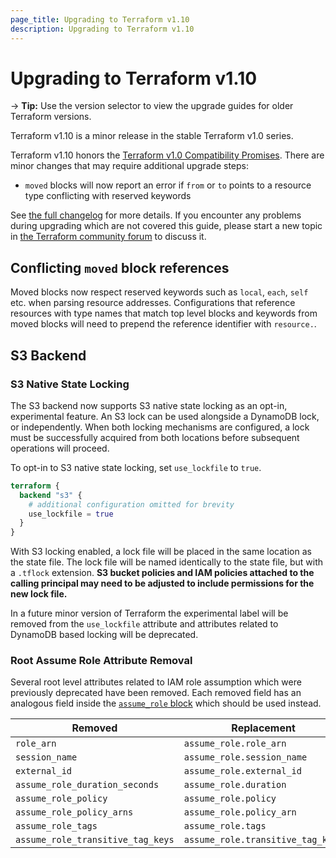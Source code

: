```yaml
---
page_title: Upgrading to Terraform v1.10
description: Upgrading to Terraform v1.10
---
```


# Upgrading to Terraform v1.10

-> **Tip:** Use the version selector to view the upgrade guides for older Terraform versions.

Terraform v1.10 is a minor release in the stable Terraform v1.0 series.

Terraform v1.10 honors the
[Terraform v1.0 Compatibility Promises](https://developer.hashicorp.com/terraform/language/v1-compatibility-promises).
There are minor changes that may require additional upgrade steps:

- `moved` blocks will now report an error if `from` or `to` points to a resource type conflicting with reserved keywords

See [the full changelog](https://github.com/hashicorp/terraform/blob/v1.10/CHANGELOG.md)
for more details. If you encounter any problems during upgrading which are not
covered this guide, please start a new topic in
[the Terraform community forum](https://discuss.hashicorp.com/c/terraform-core)
to discuss it.

## Conflicting `moved` block references

Moved blocks now respect reserved keywords such as `local`, `each`, `self` etc. when parsing resource addresses.
Configurations that reference resources with type names that match top level blocks and
keywords from moved blocks will need to prepend the reference identifier with `resource.`.

## S3 Backend 

### S3 Native State Locking

The S3 backend now supports S3 native state locking as an opt-in, experimental feature.
An S3 lock can be used alongside a DynamoDB lock, or independently.
When both locking mechanisms are configured, a lock must be successfully acquired from both locations before subsequent operations will proceed.

To opt-in to S3 native state locking, set `use_lockfile` to `true`.

```terraform
terraform {
  backend "s3" {
    # additional configuration omitted for brevity
    use_lockfile = true
  }
}
```

With S3 locking enabled, a lock file will be placed in the same location as the state file.
The lock file will be named identically to the state file, but with a `.tflock` extension.
**S3 bucket policies and IAM policies attached to the calling principal may need to be adjusted to include permissions for the new lock file.**

In a future minor version of Terraform the experimental label will be removed from the `use_lockfile` attribute and attributes related to DynamoDB based locking will be deprecated.

### Root Assume Role Attribute Removal

Several root level attributes related to IAM role assumption which were previously deprecated have been removed.
Each removed field has an analogous field inside the [`assume_role` block](https://developer.hashicorp.com/terraform/language/backend/s3#assume-role-configuration) which should be used instead.

| Removed | Replacement |
| --- | --- |
| `role_arn` | `assume_role.role_arn` |
| `session_name` | `assume_role.session_name` |
| `external_id` | `assume_role.external_id` |
| `assume_role_duration_seconds` | `assume_role.duration` |
| `assume_role_policy` | `assume_role.policy` |
| `assume_role_policy_arns` | `assume_role.policy_arn` |
| `assume_role_tags` | `assume_role.tags` |
| `assume_role_transitive_tag_keys` | `assume_role.transitive_tag_keys` |
